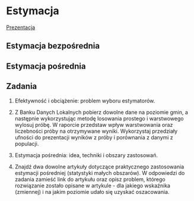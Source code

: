 # Estymacja

[Prezentacja](presentations/05_estymacja.html)

## Estymacja bezpośrednia

## Estymacja pośrednia

## Zadania

1. Efektywność i obciążenie: problem wyboru estymatorów.

2. Z Banku Danych Lokalnych pobierz dowolne dane na poziomie gmin, a następnie wykorzystując metodę losowania prostego i warstwowego wylosuj próbę. W raporcie przedstaw wpływ warstwowania oraz liczebności próby na otrzymywane wyniki. Wykorzystaj przedziały ufności do prezentacji wyników z próby i porównania z danymi z populacji.

3. Estymacja pośrednia: idea, techniki i obszary zastosowań.

4. Znajdź dwa dowolne artykuły dotyczące praktycznego zastosowania estymacji pośredniej (statystyki małych obszarów). W odpowiedzi do zadania zamieść link do artykułu oraz opisz problem, którego rozwiązanie zostało opisane w artykule - dla jakiego wskaźnika (zmiennej) i na jakim poziomie udało się uzyskać oszacowania.